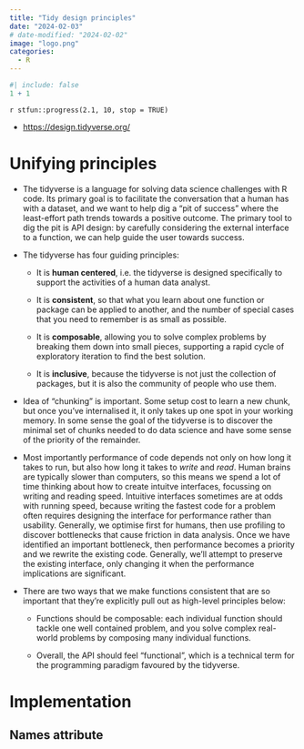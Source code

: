 ```yaml
---
title: "Tidy design principles"
date: "2024-02-03"
# date-modified: "2024-02-02"
image: "logo.png"
categories: 
  - R
---
```


```r
#| include: false
1 + 1
```

::: {.callout-note title="Progress"}
`r stfun::progress(2.1, 10, stop = TRUE)`

<!-- 读后感：[读《管理行为》](https://shitao5.org/posts/glxw/)。 -->
:::

::: {.callout-tip title="Learning Source"}
-   <https://design.tidyverse.org/>
:::

# Unifying principles {.unnumbered}

-   The tidyverse is a language for solving data science challenges with R code. Its primary goal is to facilitate the conversation that a human has with a dataset, and we want to help dig a “pit of success” where the least-effort path trends towards a positive outcome. The primary tool to dig the pit is API design: by carefully considering the external interface to a function, we can help guide the user towards success.

-   The tidyverse has four guiding principles:

    -   It is **human centered**, i.e. the tidyverse is designed specifically to support the activities of a human data analyst.

    -   It is **consistent**, so that what you learn about one function or package can be applied to another, and the number of special cases that you need to remember is as small as possible.

    -   It is **composable**, allowing you to solve complex problems by breaking them down into small pieces, supporting a rapid cycle of exploratory iteration to find the best solution.

    -   It is **inclusive**, because the tidyverse is not just the collection of packages, but it is also the community of people who use them.

-   Idea of “chunking” is important. Some setup cost to learn a new chunk, but once you’ve internalised it, it only takes up one spot in your working memory. In some sense the goal of the tidyverse is to discover the minimal set of chunks needed to do data science and have some sense of the priority of the remainder.

-   Most importantly performance of code depends not only on how long it takes to run, but also how long it takes to *write* and *read*. Human brains are typically slower than computers, so this means we spend a lot of time thinking about how to create intuitve interfaces, focussing on writing and reading speed. Intuitive interfaces sometimes are at odds with running speed, because writing the fastest code for a problem often requires designing the interface for performance rather than usability. Generally, we optimise first for humans, then use profiling to discover bottlenecks that cause friction in data analysis. Once we have identified an important bottleneck, then performance becomes a priority and we rewrite the existing code. Generally, we’ll attempt to preserve the existing interface, only changing it when the performance implications are significant.

-   There are two ways that we make functions consistent that are so important that they’re explicitly pull out as high-level principles below:

    -   Functions should be composable: each individual function should tackle one well contained problem, and you solve complex real-world problems by composing many individual functions.

    -   Overall, the API should feel “functional”, which is a technical term for the programming paradigm favoured by the tidyverse.

# Implementation

## Names attribute
